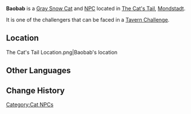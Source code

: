 {{Character Infobox
|type             = NPC
|image            = Wildlife Gray Snow Cat Icon.png
|region           = Mondstadt
|affiliation      = The Cat's Tail
|title1           = Water Mirror's Admirer
|title2           = Stonehelm's Observer
}}
'''Baobab''' is a [[Gray Snow Cat]] and [[NPC]] located in [[The Cat's Tail]], [[Mondstadt]].

It is one of the challengers that can be faced in a [[Genius Invokation TCG/Stage#Tavern Challenges|Tavern Challenge]].

==Location==
<gallery>
The Cat's Tail Location.png|Baobab's location
</gallery>
<!--
==Profile==
Detailed story/lore information goes here.
''(To be added.)''

===Personality===
''(To be added.)''

===Appearance===
Keep appearance section short and concise. Limit to 2 paragraphs with 3-4 sentences each.
''(To be added.)''

==Quests and Events==
{{Quests and Events}}

==Idle Quotes==
{{Dialogue start}}
: {{DIcon|Idle}} {{Tx}}
:: {{A|VO {{subst:PAGENAME}} 01.ogg}} "{{Tx}}"
{{Dialogue end}}

==Dialogue==
{{Dialogue start}}
:'''{{subst:PAGENAME}}:'''
:{{DIcon}}
{{Dialogue end}}

==Event Dialogue==
===Event Name===
{{Dialogue start}}
:'''{{subst:PAGENAME}}:'''
{{Dialogue end}}

==Trivia==
* 
-->
==Other Languages==
{{Other Languages
|default_hidden = 1
|en      = Baobab
|zhs     = 包巴卜
|zhs_rm  = Bāobābǔ
|zht     = 包巴卜
|zht_rm  = Bāobābǔ
|ja      = バオバブ
|ja_rm   = Baobabu
|ko      = 바오밥
|ko_rm   = Baobap
|es      = Baobab
|fr      = Baobab
|ru      = Баобаб
|th      = Baobab
|vi      = Baobab
|de      = Baobab
|id      = Baobab
|pt      = Baobab
|tr      = Baobab
|it      = Baobab
}}

==Change History==
{{Change History|3.3}}
<!--
==References==
{{Reflist}}
-->

[[Category:Cat NPCs]]